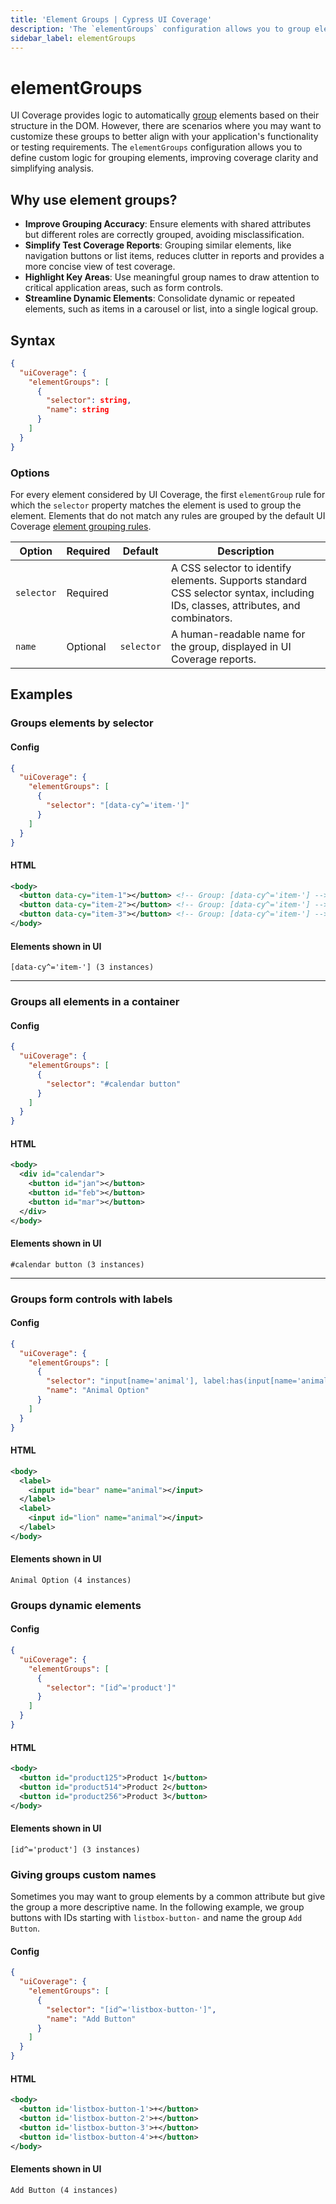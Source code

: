```yaml
---
title: 'Element Groups | Cypress UI Coverage'
description: 'The `elementGroups` configuration allows you to group elements in UI Coverage using custom logic.'
sidebar_label: elementGroups
---
```


<ProductHeading product="ui-coverage" />

# elementGroups

UI Coverage provides logic to automatically [group](/ui-coverage/core-concepts/element-grouping) elements based on their structure in the DOM. However, there are scenarios where you may want to customize these groups to better align with your application's functionality or testing requirements. The `elementGroups` configuration allows you to define custom logic for grouping elements, improving coverage clarity and simplifying analysis.

## Why use element groups?

- **Improve Grouping Accuracy**: Ensure elements with shared attributes but different roles are correctly grouped, avoiding misclassification.
- **Simplify Test Coverage Reports**: Grouping similar elements, like navigation buttons or list items, reduces clutter in reports and provides a more concise view of test coverage.
- **Highlight Key Areas**: Use meaningful group names to draw attention to critical application areas, such as form controls.
- **Streamline Dynamic Elements**: Consolidate dynamic or repeated elements, such as items in a carousel or list, into a single logical group.

## Syntax

```json
{
  "uiCoverage": {
    "elementGroups": [
      {
        "selector": string,
        "name": string
      }
    ]
  }
}
```

### Options

For every element considered by UI Coverage, the first `elementGroup` rule for which the `selector` property matches the element is used to group the element. Elements that do not match any rules are grouped by the default UI Coverage [element grouping rules](/ui-coverage/core-concepts/element-grouping).

| Option     | Required | Default    | Description                                                                                                                      |
| ---------- | -------- | ---------- | -------------------------------------------------------------------------------------------------------------------------------- |
| `selector` | Required |            | A CSS selector to identify elements. Supports standard CSS selector syntax, including IDs, classes, attributes, and combinators. |
| `name`     | Optional | `selector` | A human-readable name for the group, displayed in UI Coverage reports.                                                           |

## Examples

### Groups elements by selector

#### Config

```json
{
  "uiCoverage": {
    "elementGroups": [
      {
        "selector": "[data-cy^='item-']"
      }
    ]
  }
}
```

#### HTML

```xml
<body>
  <button data-cy="item-1"></button> <!-- Group: [data-cy^='item-'] -->
  <button data-cy="item-2"></button> <!-- Group: [data-cy^='item-'] -->
  <button data-cy="item-3"></button> <!-- Group: [data-cy^='item-'] -->
</body>
```

#### Elements shown in UI

```
[data-cy^='item-'] (3 instances)
```

---

### Groups all elements in a container

#### Config

```json
{
  "uiCoverage": {
    "elementGroups": [
      {
        "selector": "#calendar button"
      }
    ]
  }
}
```

#### HTML

```xml
<body>
  <div id="calendar">
    <button id="jan"></button>
    <button id="feb"></button>
    <button id="mar"></button>
  </div>
</body>
```

#### Elements shown in UI

```
#calendar button (3 instances)
```

---

### Groups form controls with labels

#### Config

```json
{
  "uiCoverage": {
    "elementGroups": [
      {
        "selector": "input[name='animal'], label:has(input[name='animal'])",
        "name": "Animal Option"
      }
    ]
  }
}
```

#### HTML

```xml
<body>
  <label>
    <input id="bear" name="animal"></input>
  </label>
  <label>
    <input id="lion" name="animal"></input>
  </label>
</body>
```

#### Elements shown in UI

```
Animal Option (4 instances)
```

### Groups dynamic elements

#### Config

```json
{
  "uiCoverage": {
    "elementGroups": [
      {
        "selector": "[id^='product']"
      }
    ]
  }
}
```

#### HTML

```xml
<body>
  <button id="product125">Product 1</button>
  <button id="product514">Product 2</button>
  <button id="product256">Product 3</button>
</body>
```

#### Elements shown in UI

```
[id^='product'] (3 instances)
```

### Giving groups custom names

Sometimes you may want to group elements by a common attribute but give the group a more descriptive name. In the following example, we group buttons with IDs starting with `listbox-button-` and name the group `Add Button`.

#### Config

```json
{
  "uiCoverage": {
    "elementGroups": [
      {
        "selector": "[id^='listbox-button-']",
        "name": "Add Button"
      }
    ]
  }
}
```

#### HTML

```xml
<body>
  <button id='listbox-button-1'>+</button>
  <button id='listbox-button-2'>+</button>
  <button id='listbox-button-3'>+</button>
  <button id='listbox-button-4'>+</button>
</body>
```

#### Elements shown in UI

```
Add Button (4 instances)
```
